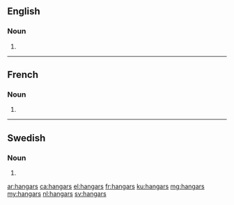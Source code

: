 {{also|Hangars}}
==English==

===Noun===
{{head|en|noun plural form}}

# {{plural of|hangar|lang=en}}

----

==French==

===Noun===
{{head|fr|noun plural form|g=?}}

# {{plural of|hangar|lang=fr}}

----

==Swedish==

===Noun===
{{head|sv|noun form}}

# {{sv-noun-form-indef-gen|hangar}}

[[ar:hangars]]
[[ca:hangars]]
[[el:hangars]]
[[fr:hangars]]
[[ku:hangars]]
[[mg:hangars]]
[[my:hangars]]
[[nl:hangars]]
[[sv:hangars]]